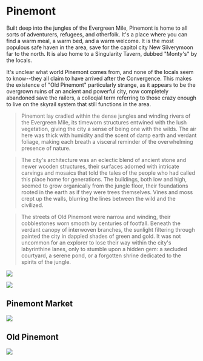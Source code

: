 # Pinemont

Built deep into the jungles of the Evergreen Mile, Pinemont is home to all sorts of adventurers, refugees, and otherfolk. It's a place where you can find a warm meal, a warm bed, and a warm welcome. It is the most populous safe haven in the area, save for the capitol city New Silverymoon far to the north. It is also home to a Singularity Tavern, dubbed "Monty's" by the locals.

It's unclear what world Pinemont comes from, and none of the locals seem to know--they all claim to have arrived after the Convergence. This makes the existence of "Old Pinemont" particularly strange, as it appears to be the overgrown ruins of an ancient and powerful city, now completely abandoned save the railers, a colloqial term referring to those crazy enough to live on the skyrail system that still functions in the area.

> Pinemont lay cradled within the dense jungles and winding rivers of the Evergreen Mile, its timeworn structures entwined with the lush vegetation, giving the city a sense of being one with the wilds. The air here was thick with humidity and the scent of damp earth and verdant foliage, making each breath a visceral reminder of the overwhelming presence of nature.

> The city's architecture was an eclectic blend of ancient stone and newer wooden structures, their surfaces adorned with intricate carvings and mosaics that told the tales of the people who had called this place home for generations. The buildings, both low and high, seemed to grow organically from the jungle floor, their foundations rooted in the earth as if they were trees themselves. Vines and moss crept up the walls, blurring the lines between the wild and the civilized.

> The streets of Old Pinemont were narrow and winding, their cobblestones worn smooth by centuries of footfall. Beneath the verdant canopy of interwoven branches, the sunlight filtering through painted the city in dappled shades of green and gold. It was not uncommon for an explorer to lose their way within the city's labyrinthine lanes, only to stumble upon a hidden gem: a secluded courtyard, a serene pond, or a forgotten shrine dedicated to the spirits of the jungle.

![](/places/Pinemont_1.png)

![](/places/Pinemont_2.png)

## Pinemont Market

![](/places/Pinemont_market.webp)

## Old Pinemont

![](/places/Pinemont_ruins.png)
